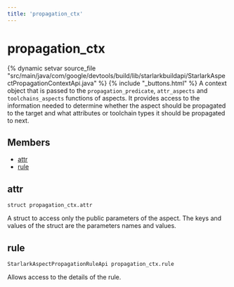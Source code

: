 ```yaml
---
title: 'propagation_ctx'
---
```


# propagation_ctx

{% dynamic setvar source_file "src/main/java/com/google/devtools/build/lib/starlarkbuildapi/StarlarkAspectPropagationContextApi.java" %}
{% include "\_buttons.html" %}
A context object that is passed to the `propagation_predicate`, `attr_aspects` and `toolchains_aspects` functions of aspects. It provides access to the information needed to determine whether the aspect should be propagated to the target and what attributes or toolchain types it should be propagated to next.

## Members

- [attr](#attr)
- [rule](#rule)

## attr

``` rule-signature
struct propagation_ctx.attr
```

A struct to access only the public parameters of the aspect. The keys and values of the struct are the parameters names and values.

## rule

``` rule-signature
StarlarkAspectPropagationRuleApi propagation_ctx.rule
```

Allows access to the details of the rule.
